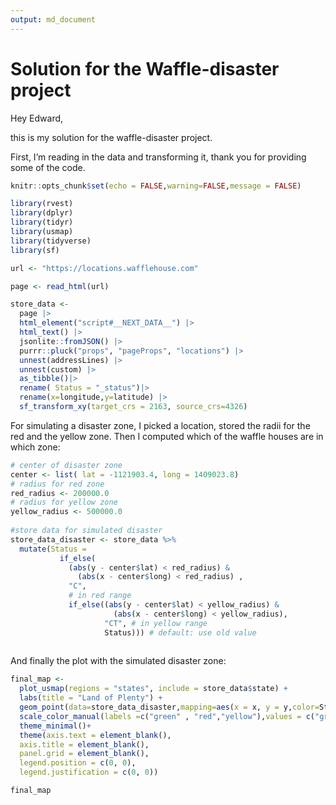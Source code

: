 ```yaml
---
output: md_document
---
```

# Solution for the Waffle-disaster project

Hey Edward, 

this is my solution for the waffle-disaster project.

First, I'm reading in the data and transforming it, thank you for providing some of the code.


```r
knitr::opts_chunk$set(echo = FALSE,warning=FALSE,message = FALSE)

library(rvest)
library(dplyr)
library(tidyr)
library(usmap)
library(tidyverse)
library(sf)

```


```r

url <- "https://locations.wafflehouse.com" 

page <- read_html(url)

store_data <- 
  page |> 
  html_element("script#__NEXT_DATA__") |> 
  html_text() |> 
  jsonlite::fromJSON() |>
  purrr::pluck("props", "pageProps", "locations") |>
  unnest(addressLines) |>
  unnest(custom) |> 
  as_tibble()|>
  rename( Status = "_status")|>
  rename(x=longitude,y=latitude) |> 
  sf_transform_xy(target_crs = 2163, source_crs=4326)

```

For simulating a disaster zone, I picked a location, stored the radii for the red and the yellow zone. Then I computed which of the waffle houses are in which zone:
```r

# center of disaster zone
center <- list( lat = -1121903.4, long = 1409023.8)	
# radius for red zone
red_radius <- 200000.0
# radius for yellow zone
yellow_radius <- 500000.0
 
#store data for simulated disaster
store_data_disaster <- store_data %>%
  mutate(Status =
           if_else(
             (abs(y - center$lat) < red_radius) &
               (abs(x - center$long) < red_radius) ,
             "C",
             # in red range
             if_else((abs(y - center$lat) < yellow_radius) &
                       (abs(x - center$long) < yellow_radius),
                     "CT", # in yellow range
                     Status))) # default: use old value
         
```

And finally the plot with the simulated disaster zone:
  
```r

final_map <-
  plot_usmap(regions = "states", include = store_data$state) +
  labs(title = "Land of Plenty") + 
  geom_point(data=store_data_disaster,mapping=aes(x = x, y = y,color=Status), size = 1) +
  scale_color_manual(labels =c("green" , "red","yellow"),values = c("green" , "red","yellow")) +
  theme_minimal()+
  theme(axis.text = element_blank(),
  axis.title = element_blank(),
  panel.grid = element_blank(),
  legend.position = c(0, 0),
  legend.justification = c(0, 0))

final_map
```

